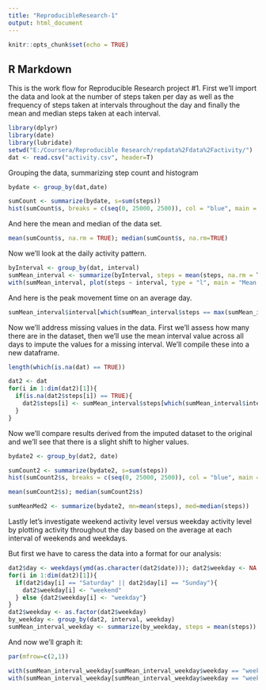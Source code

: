 ```yaml
---
title: "ReproducibleResearch-1"
output: html_document
---
```


```r
knitr::opts_chunk$set(echo = TRUE)
```

## R Markdown

This is the work flow for Reproducible Research project #1. First we'll import the data and look at the number of steps taken per day as well as the frequency of steps taken at intervals throughout the day and finally the mean and median steps taken at each interval.

```r
library(dplyr)
library(date)
library(lubridate)
setwd("E:/Coursera/Reproducible Research/repdata%2Fdata%2Factivity/")
dat <- read.csv("activity.csv", header=T)
```

Grouping the data, summarizing step count and histogram

```r
bydate <- group_by(dat,date)

sumCount <- summarize(bydate, s=sum(steps))
hist(sumCount$s, breaks = c(seq(0, 25000, 2500)), col = "blue", main = "Step Count Frequency", xlab = "Steps Taken")
```

And here the mean and median of the data set.

```r
mean(sumCount$s, na.rm = TRUE); median(sumCount$s, na.rm=TRUE)

```

Now we'll look at the daily activity pattern.

```r
byInterval <- group_by(dat, interval)
sumMean_interval <- summarize(byInterval, steps = mean(steps, na.rm = T))
with(sumMean_interval, plot(steps ~ interval, type = "l", main = "Mean Steps per Interval", xlab = "Daily Interval", ylab = "Steps Taken"))

```

And here is the peak movement time on an average day.

```r
sumMean_interval$interval[which(sumMean_interval$steps == max(sumMean_interval$steps))]

```

Now we'll address missing values in the data. First we'll assess how many there are in the dataset, then we'll use the mean interval value across all days to impute the values for a missing interval. We'll compile these into a new dataframe.

```r
length(which(is.na(dat) == TRUE))

dat2 <- dat
for(i in 1:dim(dat2)[1]){
  if(is.na(dat2$steps[i]) == TRUE){
    dat2$steps[i] <- sumMean_interval$steps[which(sumMean_interval$interval == dat2$interval[i])]
  }
}

```

Now we'll compare results derived from the imputed dataset to the original and we'll see that there is a slight shift to higher values.

```r
bydate2 <- group_by(dat2, date)

sumCount2 <- summarize(bydate2, s=sum(steps))
hist(sumCount2$s, breaks = c(seq(0, 25000, 2500)), col = "blue", main = "Step Count Frequency (imputed)", xlab = "Steps Taken")

mean(sumCount2$s); median(sumCount2$s)

sumMeanMed2 <- summarize(bydate2, mn=mean(steps), med=median(steps))
```

Lastly let's investigate weekend activity level versus weekday activity level by plotting activity throughout the day based on the average at each interval of weekends and weekdays.

But first we have to caress the data into a format for our analysis:

```r
dat2$day <- weekdays(ymd(as.character(dat2$date))); dat2$weekday <- NA
for(i in 1:dim(dat2)[1]){
  if(dat2$day[i] == "Saturday" || dat2$day[i] == "Sunday"){
    dat2$weekday[i] <- "weekend"
  } else {dat2$weekday[i] <- "weekday"}
}
dat2$weekday <- as.factor(dat2$weekday)
by_weekday <- group_by(dat2, interval, weekday)
sumMean_interval_weekday <- summarize(by_weekday, steps = mean(steps))


```

And now we'll graph it:

```r
par(mfrow=c(2,1))

with(sumMean_interval_weekday[sumMean_interval_weekday$weekday == "weekday",],  plot(steps ~ interval, main = "Steps Taken (Weekday)", ylim = c(0, 240), type = "l"))
with(sumMean_interval_weekday[sumMean_interval_weekday$weekday == "weekend",],  plot(steps ~ interval, main = "Steps Taken (Weekend)", ylim = c(0, 240), type = "l"))
```
